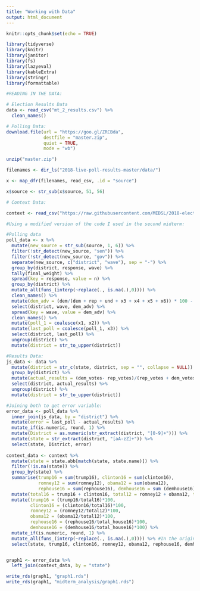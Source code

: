```yaml
---
title: "Working with Data"
output: html_document
---
```


```r
knitr::opts_chunk$set(echo = TRUE)

library(tidyverse)
library(knitr)
library(janitor)
library(fs)
library(lazyeval)
library(kableExtra)
library(stringr)
library(formattable)
```

```r
#READING IN THE DATA:

# Election Results Data
data <- read_csv("mt_2_results.csv") %>%
  clean_names()

# Polling Data:
download.file(url = "https://goo.gl/ZRCBda",
              destfile = "master.zip",
              quiet = TRUE,
              mode = "wb")

unzip("master.zip")

filenames <- dir_ls("2018-live-poll-results-master/data/")

x <- map_dfr(filenames, read_csv, .id = "source") 

x$source <- str_sub(x$source, 51, 56)

# Context Data:

context <- read_csv("https://raw.githubusercontent.com/MEDSL/2018-elections/master/election-context-2018.csv")
```

```r

#Using a modified version of the code I used in the second midterm:

#Polling data
poll_data <- x %>%
  mutate(new_source = str_sub(source, 1, 6)) %>% 
  filter(!str_detect(new_source, "sen")) %>%
  filter(!str_detect(new_source, "gov")) %>%
  separate(new_source, c("district", "wave"), sep = "-") %>%
  group_by(district, response, wave) %>%
  tally(final_weight) %>% 
  spread(key = response, value = n) %>%
  group_by(district) %>%
  mutate_all(funs_(interp(~replace(., is.na(.),0)))) %>% 
  clean_names() %>%
  mutate(dem_adv = (dem/(dem + rep + und + x3 + x4 + x5 + x6)) * 100 - (rep/(dem + rep + und + x3 + x4 + x5 + x6)) * 100) %>% 
  select(district, wave, dem_adv) %>%
  spread(key = wave, value = dem_adv) %>%
  clean_names() %>%
  mutate(poll_1 = coalesce(x1, x2)) %>%
  mutate(last_poll = coalesce(poll_1, x3)) %>%
  select(district, last_poll) %>%
  ungroup(district) %>%
  mutate(district = str_to_upper(district))

#Results Data:
js_data <- data %>%
  mutate(district = str_c(state, district, sep = "", collapse = NULL)) %>%
  group_by(district) %>%
  mutate(actual_results = (dem_votes- rep_votes)/(rep_votes + dem_votes + other_votes)*100) %>%
  select(district, actual_results) %>%
  ungroup(district) %>%
  mutate(district = str_to_upper(district))

#Joining both to get error variable:
error_data <- poll_data %>%
  inner_join(js_data, by = "district") %>%
  mutate(error = last_poll - actual_results) %>%
  mutate_if(is.numeric, round, 1) %>% 
  mutate(District = as.numeric(str_extract(district, "[0-9]+"))) %>%
  mutate(state = str_extract(district, "[aA-zZ]+")) %>%
  select(state, District, error)
 
context_data <- context %>%
  mutate(state = state.abb[match(state, state.name)]) %>%
  filter(!is.na(state)) %>%
  group_by(state) %>%
  summarise(trump16 = sum(trump16), clinton16 = sum(clinton16),
            romney12 = sum(romney12), obama12 = sum(obama12),
            rephouse16 = sum(rephouse16), demhouse16 = sum (demhouse16)) %>%
  mutate(total16 = trump16 + clinton16, total12 = romney12 + obama12, total_house16 = rephouse16 + demhouse16) %>%
  mutate(trump16 = (trump16/total16)*100,
         clinton16 = (clinton16/total16)*100,
         romney12 = (romney12/total12)*100,
         obama12 = (obama12/total12)*100,
         rephouse16 = (rephouse16/total_house16)*100,
         demhouse16 = (demhouse16/total_house16)*100) %>%
  mutate_if(is.numeric, round, 1) %>%
  mutate_all(funs_(interp(~replace(., is.na(.),0)))) %>% #In the original datasets, the current NAs were 0. Turning those back.
  select(state, trump16, clinton16, romney12, obama12, rephouse16, demhouse16)


graph1 <- error_data %>%
  left_join(context_data, by = "state")

write_rds(graph1, "graph1.rds")
write_rds(graph1, "midterm_analysis/graph1.rds")
```

